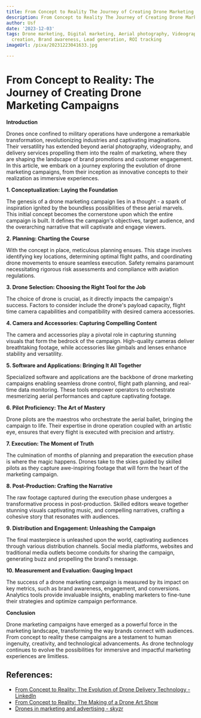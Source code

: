 ```yaml
---
title: From Concept to Reality The Journey of Creating Drone Marketing Campaigns
description: From Concept to Reality The Journey of Creating Drone Marketing Campaigns
author: Usf
date: '2023-12-03'
tags: Drone marketing, Digital marketing, Aerial photography, Videography, Content
  creation, Brand awareness, Lead generation, ROI tracking
imageUrl: /pixa/20231223041633.jpg

---
```

# From Concept to Reality: The Journey of Creating Drone Marketing Campaigns

**Introduction**

Drones once  confined to  military operations have undergone a remarkable transformation, revolutionizing industries and captivating imaginations. Their versatility has extended beyond aerial photography, videography, and delivery services propelling them into the realm of marketing, where they  are shaping the landscape of brand promotions and customer  engagement. In this article, we embark on a journey exploring the evolution  of  drone marketing campaigns, from their inception as innovative concepts to their realization as immersive experiences.

**1. Conceptualization: Laying the Foundation**

The genesis of a drone marketing campaign lies in a thought - a spark of inspiration ignited by the boundless possibilities of these aerial marvels. This initial concept becomes the cornerstone upon which the  entire campaign is built. It defines the campaign's objectives, target audience, and  the overarching narrative that will captivate and engage viewers.

**2. Planning: Charting  the Course**

With the concept in place, meticulous planning ensues.  This stage involves identifying key locations, determining optimal flight paths, and  coordinating  drone movements  to  ensure seamless execution. Safety remains paramount necessitating rigorous  risk assessments and compliance with aviation regulations.

**3.  Drone Selection: Choosing the Right Tool for the Job**

The choice of drone is  crucial, as it directly  impacts the campaign's success.  Factors to consider include the drone's payload capacity, flight  time camera capabilities  and compatibility with desired camera accessories.

**4. Camera and Accessories: Capturing Compelling  Content**

The camera and accessories play a pivotal role in capturing stunning  visuals that form the bedrock of the campaign. High-quality cameras deliver breathtaking footage, while accessories like gimbals and lenses enhance stability and versatility.

**5. Software and Applications: Bringing It All Together**

Specialized software and applications are the  backbone  of drone marketing campaigns enabling seamless  drone control,  flight path planning, and real-time data monitoring. These tools empower operators to orchestrate  mesmerizing  aerial  performances and capture captivating footage.

**6. Pilot  Proficiency: The Art of Mastery**

Drone pilots are the  maestros  who orchestrate the aerial ballet,  bringing the campaign to life. Their expertise in drone operation coupled with an artistic eye, ensures that every flight is executed  with precision and artistry.

**7.  Execution:  The Moment of Truth**

The culmination of months of planning and preparation the execution phase  is where the magic happens. Drones take to the  skies guided by  skilled pilots as they capture awe-inspiring footage that will form the heart of the marketing campaign.

**8. Post-Production: Crafting the  Narrative**

The raw footage captured during the execution phase undergoes a transformative  process in post-production. Skilled editors weave together stunning visuals captivating music, and compelling  narratives, crafting  a cohesive  story that resonates with audiences.

**9.  Distribution and  Engagement: Unleashing the  Campaign**

The final masterpiece is unleashed upon the world, captivating audiences through  various distribution channels. Social media platforms, websites and traditional media outlets become conduits for sharing the campaign, generating  buzz and propelling the brand's message.

**10. Measurement and Evaluation: Gauging Impact**

The  success of a drone  marketing campaign is measured by its impact on key metrics, such as brand awareness, engagement, and conversions. Analytics tools provide invaluable insights, enabling marketers to fine-tune their strategies and optimize campaign performance.

**Conclusion**

Drone marketing campaigns have emerged as  a powerful force in the marketing landscape, transforming the way brands connect with audiences. From concept to reality these campaigns are a testament  to human ingenuity, creativity, and technological advancements. As drone technology continues to  evolve the possibilities for immersive and impactful marketing experiences are limitless.

## References:
- [From Concept to Reality: The Evolution of Drone Delivery Technology - LinkedIn](https://www.linkedin.com/pulse/from-concept-reality-evolution-drone-delivery-technology)
- [From Concept to Reality: The Making of a Drone Art Show](https://celestial.show/drone-light-shows/making-drone-art-show/)
- [Drones in marketing and advertising - skyzr](https://www.skyzr.com/post/drones-in-marketing-and-advertising)
